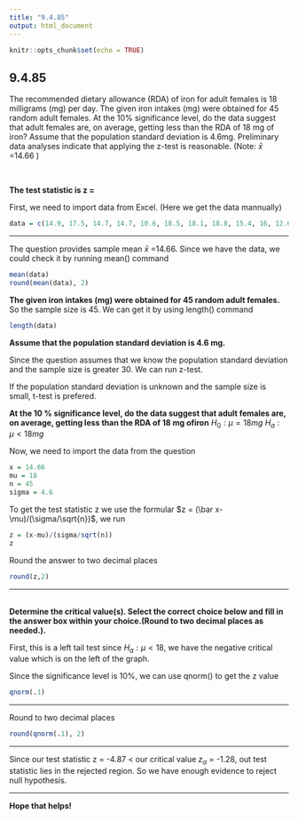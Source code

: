 ```yaml
---
title: "9.4.85"
output: html_document
---
```


```r
knitr::opts_chunk$set(echo = TRUE)
```

## 9.4.85

The recommended dietary allowance​ (RDA) of iron for adult females is 18
milligrams​ (mg) per day. The given iron intakes​ (mg) were obtained for 45
random adult females. At the 10​% significance​ level, do the data suggest that adult females​ are, on​ average, getting less than the RDA of 18
mg of​ iron? Assume that the population standard deviation is 4.6mg. Preliminary data analyses indicate that applying the​ z-test is reasonable.​ (Note: $\bar x$ =14.66 )

<br/>

**The test statistic is z = **

First, we need to import data from Excel. (Here we get the data mannually)
```r
data = c(14.9, 17.5, 14.7, 14.7, 10.6, 18.5, 18.1, 18.8, 15.4, 16, 12.6, 16.3, 21.1, 19.1, 11.6, 12.5, 15.1, 11, 15.3, 9.5, 18.8, 17.8, 13.9, 16.3, 11.6, 15.9, 12.6, 14.5, 11.4, 13, 18.5, 13, 11.7, 10.8, 17.7, 12, 17.7, 6.4, 16.9, 12.6, 16.5, 14.7, 13.2, 16.8, 12)
```
<hr />
The question provides sample mean $\bar x$ =14.66. Since we have the data, we could check it by running mean() command
```r
mean(data)
round(mean(data), 2)
```
**The given iron intakes​ (mg) were obtained for 45 random adult females.**
So the sample size is 45. We can get it by using length() command
```r
length(data)
```
**Assume that the population standard deviation is 4.6 mg.**

Since the question assumes that we know the population standard deviation and the sample size is greater 30. We can run z-test. 

If the population standard deviation is unknown and the sample size is small, t-test is prefered. 

**At the 10 ​% significance​ level, do the data suggest that adult females​ are, on​ average, getting less than the RDA of 18 mg of​ iron**
$H_0: \mu = 18 mg$
$H_a: \mu < 18 mg$

Now, we need to import the data from the question
```r
x = 14.66
mu = 18
n = 45
sigma = 4.6
```
To get the test statistic z we use the formular $z = (\bar x-\mu)/(\sigma/\sqrt{n})$, we run
```r
z = (x-mu)/(sigma/sqrt(n))
z
```
Round the answer to two decimal places
```r
round(z,2)
```
<hr />
<br/>
**Determine the critical​ value(s). Select the correct choice below and fill in the answer box within your choice.​(Round to two decimal places as​ needed.).**

First, this is a left tail test since $H_a: \mu < 18$, we have the negative critical value which is on the left of the graph.

Since the significance level is 10%, we can use qnorm() to get the z value
```r
qnorm(.1)
```
<hr />
Round to two decimal places
```r
round(qnorm(.1), 2)
```
<hr />
Since our test statistic z = -4.87 < our critical value $z_{\alpha}$ = -1.28, out test statistic lies in the rejected region. So we have enough evidence to reject null hypothesis.

<hr />
**Hope that helps!**
